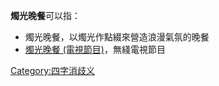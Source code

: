 '''燭光晚餐'''可以指：
* 燭光晚餐，以燭光作點綴來營造浪漫氣氛的晚餐
* [[燭光晚餐_(電視節目)|燭光晚餐 (電視節目)]]，無綫電視節目
{{disambig}}

[[Category:四字消歧义|Category:四字消歧义]]